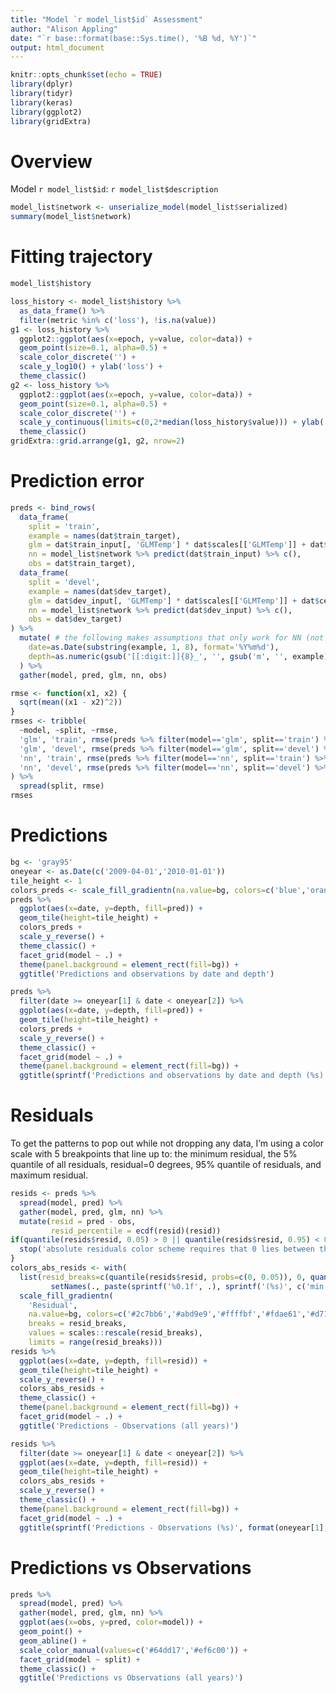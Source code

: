 ```yaml
---
title: "Model `r model_list$id` Assessment"
author: "Alison Appling"
date: "`r base::format(base::Sys.time(), '%B %d, %Y')`"
output: html_document
---
```


```r
knitr::opts_chunk$set(echo = TRUE)
library(dplyr)
library(tidyr)
library(keras)
library(ggplot2)
library(gridExtra)
```

# Overview

Model `r model_list$id`: `r model_list$description`

```r
model_list$network <- unserialize_model(model_list$serialized)
summary(model_list$network)
```

# Fitting trajectory

```r
model_list$history
```

```r
loss_history <- model_list$history %>%
  as_data_frame() %>%
  filter(metric %in% c('loss'), !is.na(value))
g1 <- loss_history %>%
  ggplot2::ggplot(aes(x=epoch, y=value, color=data)) +
  geom_point(size=0.1, alpha=0.5) +
  scale_color_discrete('') +
  scale_y_log10() + ylab('loss') +
  theme_classic()
g2 <- loss_history %>%
  ggplot2::ggplot(aes(x=epoch, y=value, color=data)) +
  geom_point(size=0.1, alpha=0.5) +
  scale_color_discrete('') +
  scale_y_continuous(limits=c(0,2*median(loss_history$value))) + ylab('loss') +
  theme_classic()
gridExtra::grid.arrange(g1, g2, nrow=2)
```

# Prediction error

```r
preds <- bind_rows(
  data_frame(
    split = 'train',
    example = names(dat$train_target),
    glm = dat$train_input[, 'GLMTemp'] * dat$scales[['GLMTemp']] + dat$centers[['GLMTemp']],
    nn = model_list$network %>% predict(dat$train_input) %>% c(),
    obs = dat$train_target),
  data_frame(
    split = 'devel',
    example = names(dat$dev_target),
    glm = dat$dev_input[, 'GLMTemp'] * dat$scales[['GLMTemp']] + dat$centers[['GLMTemp']],
    nn = model_list$network %>% predict(dat$dev_input) %>% c(),
    obs = dat$dev_target)
) %>%
  mutate( # the following makes assumptions that only work for NN (not RNN or SNN) models
    date=as.Date(substring(example, 1, 8), format='%Y%m%d'),
    depth=as.numeric(gsub('[[:digit:]]{8}_', '', gsub('m', '', example)))
  ) %>% 
  gather(model, pred, glm, nn, obs)
```

```r
rmse <- function(x1, x2) {
  sqrt(mean((x1 - x2)^2))
}
rmses <- tribble(
  ~model, ~split, ~rmse,
  'glm', 'train', rmse(preds %>% filter(model=='glm', split=='train') %>% pull(pred), preds %>% filter(model=='obs', split=='train') %>% pull(pred)),
  'glm', 'devel', rmse(preds %>% filter(model=='glm', split=='devel') %>% pull(pred), preds %>% filter(model=='obs', split=='devel') %>% pull(pred)),
  'nn', 'train', rmse(preds %>% filter(model=='nn', split=='train') %>% pull(pred), preds %>% filter(model=='obs', split=='train') %>% pull(pred)),
  'nn', 'devel', rmse(preds %>% filter(model=='nn', split=='devel') %>% pull(pred), preds %>% filter(model=='obs', split=='devel') %>% pull(pred))
) %>%
  spread(split, rmse)
rmses
```

# Predictions

```r
bg <- 'gray95'
oneyear <- as.Date(c('2009-04-01','2010-01-01'))
tile_height <- 1
colors_preds <- scale_fill_gradientn(na.value=bg, colors=c('blue','orange'))
preds %>%
  ggplot(aes(x=date, y=depth, fill=pred)) +
  geom_tile(height=tile_height) +
  colors_preds +
  scale_y_reverse() +
  theme_classic() +
  facet_grid(model ~ .) +
  theme(panel.background = element_rect(fill=bg)) +
  ggtitle('Predictions and observations by date and depth')
```

```r
preds %>%
  filter(date >= oneyear[1] & date < oneyear[2]) %>%
  ggplot(aes(x=date, y=depth, fill=pred)) +
  geom_tile(height=tile_height) +
  colors_preds +
  scale_y_reverse() +
  theme_classic() +
  facet_grid(model ~ .) +
  theme(panel.background = element_rect(fill=bg)) +
  ggtitle(sprintf('Predictions and observations by date and depth (%s)', format(oneyear[1], '%Y')))
```

# Residuals

To get the patterns to pop out while not dropping any data, I'm using a color scale with 5 breakpoints that line up to: the minimum residual, the 5% quantile of all residuals, residual=0 degrees, 95% quantile of residuals, and maximum residual.

```r
resids <- preds %>%
  spread(model, pred) %>%
  gather(model, pred, glm, nn) %>%
  mutate(resid = pred - obs,
         resid_percentile = ecdf(resid)(resid))
if(quantile(resids$resid, 0.05) > 0 || quantile(resids$resid, 0.95) < 0) {
  stop('absolute residuals color scheme requires that 0 lies between the 5% and 95% quantiles of all residuals')
}
colors_abs_resids <- with(
  list(resid_breaks=c(quantile(resids$resid, probs=c(0, 0.05)), 0, quantile(resids$resid, probs=c(0.95, 1))) %>%
         setNames(., paste(sprintf('%0.1f', .), sprintf('(%s)', c('min', '5%', 'perfect', '95%', 'max'))))), 
  scale_fill_gradientn(
    'Residual',
    na.value=bg, colors=c('#2c7bb6','#abd9e9','#ffffbf','#fdae61','#d7191c'),
    breaks = resid_breaks,
    values = scales::rescale(resid_breaks),
    limits = range(resid_breaks)))
resids %>%
  ggplot(aes(x=date, y=depth, fill=resid)) +
  geom_tile(height=tile_height) +
  scale_y_reverse() +
  colors_abs_resids +
  theme_classic() +
  theme(panel.background = element_rect(fill=bg)) +
  facet_grid(model ~ .) +
  ggtitle('Predictions - Observations (all years)')
```

```r
resids %>%
  filter(date >= oneyear[1] & date < oneyear[2]) %>%
  ggplot(aes(x=date, y=depth, fill=resid)) +
  geom_tile(height=tile_height) +
  colors_abs_resids +
  scale_y_reverse() +
  theme_classic() +
  theme(panel.background = element_rect(fill=bg)) + 
  facet_grid(model ~ .) +
  ggtitle(sprintf('Predictions - Observations (%s)', format(oneyear[1], '%Y')))
```

# Predictions vs Observations

```r
preds %>%
  spread(model, pred) %>%
  gather(model, pred, glm, nn) %>%
  ggplot(aes(x=obs, y=pred, color=model)) +
  geom_point() + 
  geom_abline() +
  scale_color_manual(values=c('#64dd17','#ef6c00')) +
  facet_grid(model ~ split) +
  theme_classic() +
  ggtitle('Predictions vs Observations (all years)')
```
